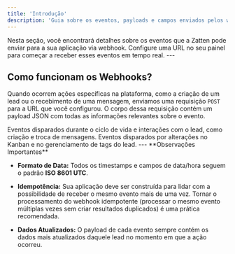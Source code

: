 ```yaml
---
title: 'Introdução'
description: 'Guia sobre os eventos, payloads e campos enviados pelos webhooks da Zatten.'
---
```


<Note>
  Nesta seção, você encontrará detalhes sobre os eventos que a Zatten pode enviar para a sua aplicação via webhook. Configure uma URL no seu painel para começar a receber esses eventos em tempo real.
</Note>
---

## Como funcionam os Webhooks?

Quando ocorrem ações específicas na plataforma, como a criação de um lead ou o recebimento de uma mensagem, enviamos uma requisição `POST` para a URL que você configurou. O corpo dessa requisição contém um payload JSON com todas as informações relevantes sobre o evento.

<Columns cols={2}>
  <Card 
    title="Conversa e Lead"
    href="/webhooks/eventos/eventos-conversa-lead"
  >
     Eventos disparados durante o ciclo de vida e interações com o lead, como criação e troca de mensagens.
  </Card>
  <Card 
    title="Kanban e Tags"
    href="/webhooks/eventos/eventos-kanban-tags"
  >
    Eventos disparados por alterações no Kanban e no gerenciamento de tags do lead.
  </Card>
</Columns>
---

<Warning>
**Observações Importantes**

- **Formato de Data:** Todos os timestamps e campos de data/hora seguem o padrão **ISO 8601 UTC**.

- **Idempotência:** Sua aplicação deve ser construída para lidar com a possibilidade de receber o mesmo evento mais de uma vez. Tornar o processamento do webhook idempotente (processar o mesmo evento múltiplas vezes sem criar resultados duplicados) é uma prática recomendada.

- **Dados Atualizados:** O payload de cada evento sempre contém os dados mais atualizados daquele lead no momento em que a ação ocorreu.
</Warning>
